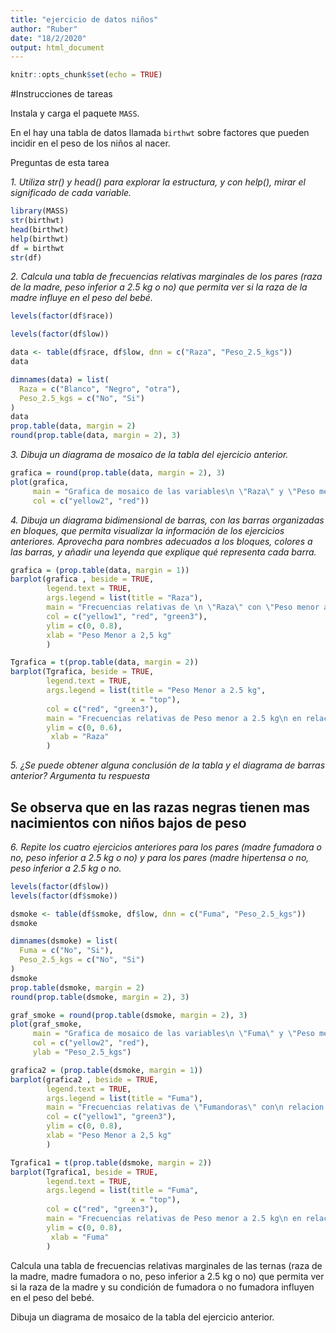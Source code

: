 ```yaml
---
title: "ejercicio de datos niños"
author: "Ruber"
date: "18/2/2020"
output: html_document
---
```


```r
knitr::opts_chunk$set(echo = TRUE)
```

#Instrucciones de tareas

Instala y carga el paquete `MASS`.

En el hay una tabla de datos llamada `birthwt` sobre factores que pueden incidir en el peso de los niños al nacer.

Preguntas de esta tarea

*1. Utiliza str() y head() para explorar la estructura, y con help(), mirar el significado de cada variable.*
```r
library(MASS)
str(birthwt)
head(birthwt)
help(birthwt)
df = birthwt
str(df)
```

*2. Calcula una tabla de frecuencias relativas marginales de los pares (raza de la madre, peso inferior a 2.5 kg o no) que permita ver si la raza de la madre influye en el peso del bebé.*
```r
levels(factor(df$race))

levels(factor(df$low))
```
```r

data <- table(df$race, df$low, dnn = c("Raza", "Peso_2.5_kgs"))
data

```
```r
dimnames(data) = list(
  Raza = c("Blanco", "Negro", "otra"), 
  Peso_2.5_kgs = c("No", "Si")
)
data
prop.table(data, margin = 2)
round(prop.table(data, margin = 2), 3)

```




*3. Dibuja un diagrama de mosaico de la tabla del ejercicio anterior.*

```r
grafica = round(prop.table(data, margin = 2), 3)
plot(grafica, 
     main = "Grafica de mosaico de las variables\n \"Raza\" y \"Peso menor a 2.5 kg\" ",
     col = c("yellow2", "red"))
```


*4. Dibuja un diagrama bidimensional de barras, con las barras organizadas en bloques, que permita visualizar la información de los ejercicios anteriores. Aprovecha para nombres adecuados a los bloques, colores a las barras, y añadir una leyenda que explique qué representa cada barra.*
```r
grafica = (prop.table(data, margin = 1))
barplot(grafica , beside = TRUE,
        legend.text = TRUE,
        args.legend = list(title = "Raza"),
        main = "Frecuencias relativas de \n \"Raza\" con \"Peso menor a 2.5 kg\" ",
        col = c("yellow1", "red", "green3"), 
        ylim = c(0, 0.8),
        xlab = "Peso Menor a 2,5 kg"
        )


```
```r
Tgrafica = t(prop.table(data, margin = 2))
barplot(Tgrafica, beside = TRUE, 
        legend.text = TRUE,
        args.legend = list(title = "Peso Menor a 2.5 kg", 
                           x = "top"),
        col = c("red", "green3"),
        main = "Frecuencias relativas de Peso menor a 2.5 kg\n en relacion con las razas",
        ylim = c(0, 0.6),
         xlab = "Raza"
        )
```


*5. ¿Se puede obtener alguna conclusión de la tabla y el diagrama de barras anterior? Argumenta tu respuesta*

## Se observa que en las razas negras tienen mas nacimientos con niños bajos de peso

*6. Repite los cuatro ejercicios anteriores para los pares (madre fumadora o no, peso inferior a 2.5 kg o no) y para los pares (madre hipertensa o no, peso inferior a 2.5 kg o no.*
```r
levels(factor(df$low))
levels(factor(df$smoke))

dsmoke <- table(df$smoke, df$low, dnn = c("Fuma", "Peso_2.5_kgs"))
dsmoke
```
```r
dimnames(dsmoke) = list(
  Fuma = c("No", "Si"), 
  Peso_2.5_kgs = c("No", "Si")
)
dsmoke
prop.table(dsmoke, margin = 2)
round(prop.table(dsmoke, margin = 2), 3)

graf_smoke = round(prop.table(dsmoke, margin = 2), 3)
plot(graf_smoke, 
     main = "Grafica de mosaico de las variables\n \"Fuma\" y \"Peso menor a 2.5 kg\" ",
     col = c("yellow2", "red"),
     ylab = "Peso_2.5_kgs")
```
```r
grafica2 = (prop.table(dsmoke, margin = 1))
barplot(grafica2 , beside = TRUE,
        legend.text = TRUE,
        args.legend = list(title = "Fuma"),
        main = "Frecuencias relativas de \"Fumandoras\" con\n relacion a\"Peso menor a 2.5 kg\" ",
        col = c("yellow1", "green3"), 
        ylim = c(0, 0.8),
        xlab = "Peso Menor a 2,5 kg"
        )

Tgrafica1 = t(prop.table(dsmoke, margin = 2))
barplot(Tgrafica1, beside = TRUE, 
        legend.text = TRUE,
        args.legend = list(title = "Fuma", 
                           x = "top"),
        col = c("red", "green3"),
        main = "Frecuencias relativas de Peso menor a 2.5 kg\n en relacion con las Fumadoras",
        ylim = c(0, 0.8),
         xlab = "Fuma"
        )

```



Calcula una tabla de frecuencias relativas marginales de las ternas (raza de la madre, madre fumadora o no, peso inferior a 2.5 kg o no) que permita ver si la raza de la madre y su condición de fumadora o no fumadora influyen en el peso del bebé.

Dibuja un diagrama de mosaico de la tabla del ejercicio anterior.